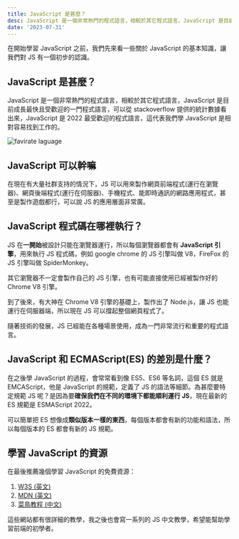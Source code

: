 ```yaml
---
title: JavaScript 是甚麼？
desc: JavaScript 是一個非常熱門的程式語言，相較於其它程式語言，JavaScript 是目前成長最快且受歡迎的一門程式語言，可以從 stackoverflow 提供的統計數據看出來，JavaScript 是 2022 最受歡迎的程式語言，這代表我們學 JavaScript 是相對容易找到工作的 ...
date: '2023-07-31'
---
```


在開始學習 JavaScript 之前，我們先來看一些關於 JavaScript 的基本知識，讓我們對 JS 有一個初步的認識。

## JavaScript 是甚麼？

JavaScript 是一個非常熱門的程式語言，相較於其它程式語言，JavaScript 是目前成長最快且受歡迎的一門程式語言，可以從 stackoverflow 提供的統計數據看出來，JavaScript 是 2022 最受歡迎的程式語言，這代表我們學 JavaScript 是相對容易找到工作的。

![favirate laguage](/images/js-series/what-is-js/1.jpeg)

## JavaScript 可以幹嘛

在現在有大量社群支持的情況下，JS 可以用來製作網頁前端程式(運行在瀏覽器)、網頁後端程式(運行在伺服器)、手機程式、能即時通訊的網路應用程式，甚至是製作遊戲都行，可以說 JS 的應用層面非常廣。

## JavaScript 程式碼在哪裡執行？

JS 在**一開始**被設計只能在瀏覽器運行，所以每個瀏覽器都會有 **JavaScript 引擎**，用來執行 JS 程式碼，例如 google chrome 的 JS 引擎叫做 V8，FireFox 的 JS 引擎叫做 SpiderMonkey。

其它瀏覽器不一定會製作自己的 JS 引擎，也有可能直接使用已經被製作好的 Chrome V8 引擎。

到了後來，有大神在 Chrome V8 引擎的基礎上，製作出了 Node.js，讓 JS 也能運行在伺服器端，所以現在 JS 可以撐起整個網頁程式了。

隨著技術的發展，JS 已經能在各種場景使用，成為一門非常流行和重要的程式語言。

## JavaScript 和 ECMAScript(ES) 的差別是什麼？

在之後學 JavaScript 的過程，會常常看到像 ES5、ES6 等名詞，這個 ES 就是 EMCAScript，他是 JavaScript 的規範，定義了 JS 的語法等細節。為甚麼要特定規範 JS 呢？是因為要**確保我們在不同的環境下都能順利運行 JS**，現在最新的 ES 規範是 ESMAScript 2022。

可以簡單把 ES 想像成**類似版本一樣的東西**，每個版本都會有新的功能和語法，所以每個版本的 ES 都會有新的 JS 規範。

## 學習 JavaScript 的資源

在最後推薦幾個學習 JavaScript 的免費資源：

1. [W3S (英文)](https://www.w3schools.com/js/default.asp)
2. [MDN (英文)](https://developer.mozilla.org/zh-TW/docs/Learn/JavaScript)
3. [菜鳥教程 (中文)](https://www.runoob.com/js/js-tutorial.html)

這些網站都有很詳細的教學，我之後也會寫一系列的 JS 中文教學，希望能幫助學習前端的初學者。
